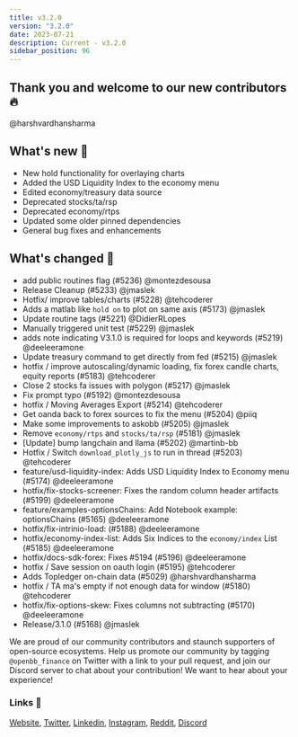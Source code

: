 ```yaml
---
title: v3.2.0
version: "3.2.0"
date: 2023-07-21
description: Current - v3.2.0
sidebar_position: 96
---
```


## Thank you and welcome to our new contributors 🔥
@harshvardhansharma

## What's new 🎉
* New hold functionality for overlaying charts
* Added the USD Liquidity Index to the economy menu
* Edited economy/treasury data source
* Deprecated stocks/ta/rsp
* Deprecated economy/rtps
* Updated some older pinned dependencies
* General bug fixes and enhancements


## What's changed 🚀
* add public routines flag (#5236) @montezdesousa
* Release Cleanup (#5233) @jmaslek
* Hotfix/ improve tables/charts (#5228) @tehcoderer
* Adds a matlab like `hold on` to plot on same axis (#5173) @jmaslek
* Update routine tags (#5221) @DidierRLopes
* Manually triggered unit test (#5229) @jmaslek
* adds note indicating V3.1.0 is required for loops and keywords (#5219) @deeleeramone
* Update treasury command to get directly from fed (#5215) @jmaslek
* hotfix / improve autoscaling/dynamic loading, fix forex candle charts, equity reports (#5183) @tehcoderer
* Close 2 stocks fa issues with polygon (#5217) @jmaslek
* Fix prompt typo (#5192) @montezdesousa
* hotfix / Moving Averages Export (#5214) @tehcoderer
* Get oanda back to forex sources to fix the menu (#5204) @piiq
* Make some improvements to askobb (#5205) @jmaslek
* Remove `economy/rtps` and `stocks/ta/rsp` (#5181) @jmaslek
* [Update] bump langchain and llama (#5202) @martinb-bb
* Hotfix / Switch `download_plotly_js` to run in thread (#5203) @tehcoderer
* feature/usd-liquidity-index: Adds USD Liquidity Index to Economy menu (#5174) @deeleeramone
* hotfix/fix-stocks-screener: Fixes the random column header artifacts (#5199) @deeleeramone
* feature/examples-optionsChains: Add Notebook example: optionsChains (#5165) @deeleeramone
* hotfix/fix-intrinio-load:  (#5188) @deeleeramone
* hotfix/economy-index-list: Adds Six Indices to the `economy/index` List (#5185) @deeleeramone
* hotfix/docs-sdk-forex: Fixes #5194 (#5196) @deeleeramone
* hotfix / Save session on oauth login (#5195) @tehcoderer
* Adds Topledger on-chain data (#5029) @harshvardhansharma
* hotfix / TA ma's empty if not enough data for window (#5180) @tehcoderer
* hotfix/fix-options-skew: Fixes columns not subtracting (#5170) @deeleeramone
* Release/3.1.0 (#5168) @jmaslek

We are proud of our community contributors and staunch supporters of open-source ecosystems.
Help us promote our community by tagging `@openbb_finance` on Twitter with a link to your pull request,
and join our Discord server to chat about your contribution! We want to hear about your experience!

### Links 🦋
[Website](https://openbb.co/), [Twitter](https://twitter.com/openbb_finance), [Linkedin](https://www.linkedin.com/company/openbb-finance), [Instagram](https://www.instagram.com/openbb.finance/), [Reddit](https://www.reddit.com/r/openbb/), [Discord](https://discord.com/invite/xPHTuHCmuV)
